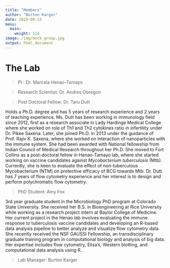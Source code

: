 ```yaml
---
title: "Members"
author: "Burton Karger"
date: 2019-09-23
menu:
  main:
    weight: 114
image: /img/mock_group.jpg
output: html_document
---
```


# The Lab  
  
> PI : Dr. Marcela Henao-Tamayo  
 
> Research Scientist: Dr. Andres Obregon  
  
> Post Doctoral Fellow: Dr. Taru Dutt  
  
Holds a Ph.D. degree and has 5 years of research experience and 2 years of teaching experience. Ms. Dutt has been working in immunology field since 2012, first as a research associate in Lady Hardinge Medical College where she worked on role of Th1 and Th2 cytokines ratio in infertility under Dr. Pikee Saxena. Later, she joined Ph.D. in 2013 under the guidance of Prof. Rajiv K. Saxena, where she worked on interaction of nanoparticles with the immune system. She had been awarded with National fellowship from Indian Council of Medical Research throughout her Ph.D. She moved to Fort Collins as a post-doctoral fellow in Henao-Tamayo lab, where she started working on vaccine candidates against _Mycobacterium tuberculosis_ (Mtb). Currently, she is keen to evaluate the effect of non-tuberculous Mycobacterium (NTM) on protective efficacy of BCG towards Mtb. Dr. Dutt has 7 years of flow cytometry experience and her interest is to design and perform polychromatic flow cytometry. 

> PhD Student: Amy Fox  
  
3rd year graduate student in the Microbiology PhD program at Colorado State University. She received her B.S. in Bioengineering at Rice University while working as a research project intern at Baylor College of Medicine. Her current project in the Henao lab involves evaluating the immune response to tuberculosis vaccine candidates and developing an R-based data analysis pipeline to better analyze and visualize flow cytometry data. She recently received the NSF GAUSSI Fellowship, an transdisciplinary graduate training program in computational biology and analysis of big data. Her expertise includes flow cytometry, Elisa’s, Western blotting, and computational data analysis using R. 
  
> Lab Manager: Burton Karger  
  
  
  
 
  